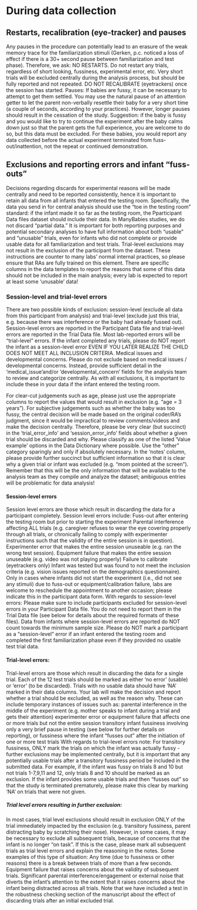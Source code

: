 # During data collection

## Restarts, recalibration (eye-tracker) and pauses

Any pauses in the procedure can potentially lead to an erasure of the weak memory trace for the familiarization stimuli (Gerken, p.c. noticed a loss of effect if there is a 30+ second pause between familiarization and test phase). Therefore, we ask: NO RESTARTS. Do not restart any trials, regardless of short looking, fussiness, experimental error, etc. Very short trials will be excluded centrally during the analysis process, but should be fully reported and not repeated. DO NOT RECALIBRATE (eyetrackers) once the session has started. Pauses: If babies are fussy, it can be necessary to attempt to get them settled. You may use the natural pause of an attention getter to let the parent non-verbally resettle their baby for a very short time (a couple of seconds, according to your practices). However, longer pauses should result in the cessation of the study. Suggestion: if the baby is fussy and you would like to try to continue the experiment after the baby calms down just so that the parent gets the full experience, you are welcome to do so, but this data must be excluded. For these babies, you would report any data collected before the actual experiment terminated from fuss-out/inattention, not the repeat or continued demonstration.

## Exclusions and reporting errors and infant “fuss-outs”

Decisions regarding discards for experimental reasons will be made centrally and need to be reported consistently, hence it is important to retain all data from all infants that entered the testing room. Specifically, the data you send in for central analysis should use the “toe in the testing room” standard: if the infant made it so far as the testing room, the Pparticipant Data files dataset should include their data. In ManyBabies studies, we do not discard “partial data.” It is important for both reporting purposes and potential secondary analyses to have full information about both “usable” and “unusable” trials, even for infants who did not complete or provide usable data for all familiarization and test trials. Trial-level exclusions may not result in the exclusion of the participant from the dataset. These instructions are counter to many labs’ normal internal practices, so please ensure that RAs are fully trained on this element. There are specific columns in the data templates to report the reasons that some of this data should not be included in the main analysis; every lab is expected to report at least some ‘unusable’ data!

### Session-level and trial-level errors

There are two possible kinds of exclusion: session-level (exclude all data from this participant from analysis) and trial-level (exclude just this trial, e.g. because there was interference or the baby had already fussed out). Session-level errors are reported in the Participant Data file and trial-level errors are reported in the Trial Data file. Most lab-reported errors will be “trial-level” errors. If the infant completed any trials, please do NOT report the infant as a session-level error EVEN IF YOU LATER REALIZE THE CHILD DOES NOT MEET ALL INCLUSION CRITERIA. Medical issues and developmental concerns. Please do not exclude based on medical issues / developmental concerns. Instead, provide sufficient detail in the ‘medical_issue’and/or ’developmental_concern’ fields for the analysis team to review and categorize centrally. As with all exclusions, it is important to include these in your data if the infant entered the testing room.

For clear-cut judgements such as age, please just use the appropriate columns to report the values that would result in exclusion (e.g. “age = 3 years”). For subjective judgements such as whether the baby was too fussy, the central decision will be made based on the original coder/RA’s judgment, since it would be impractical to review comments/videos and make the decision centrally. Therefore, please be very clear (but succinct) in the ‘trial_error_info’ and ‘session_error_info’ fields about whether a given trial should be discarded and why. Please classify as one of the listed ‘Value example’ options in the Data Dictionary where possible. Use the “other” category sparingly and only if absolutely necessary. In the ‘notes’ column, please provide further succinct but sufficient information so that it is clear why a given trial or infant was excluded (e.g. “mom pointed at the screen”). Remember that this will be the only information that will be available to the analysis team as they compile and analyze the dataset; ambiguous entries will be problematic for data analysis!

#### Session-level errors

Session level errors are those which result in discarding the data for a participant completely. Session level errors include: Fuss-out after entering the testing room but prior to starting the experiment Parental interference affecting ALL trials (e.g. caregiver refuses to wear the eye covering properly through all trials, or chronically failing to comply with experimenter instructions such that the validity of the entire session is in question). Experimenter error that makes the entire session unuseable (e.g. ran the wrong test session). Equipment failure that makes the entire session unuseable (e.g. video was not playing properly) Failure to calibrate (eyetrackers only) Infant was tested but was found to not meet the inclusion criteria (e.g. vision issues reported on the demographics questionnaire). Only in cases where infants did not start the experiment (i.e., did not see any stimuli) due to fuss-out or equipment/calibration failure, labs are welcome to reschedule the appointment to another occasion; please indicate this in the participant data form. With regards to session-level errors: Please make sure to include participants excluded for session-level errors in your Participant Data file. You do not need to report them in the Trial Data file (see below for details about the required formats of these files). Data from infants where session-level errors are reported do NOT count towards the minimum sample size. Please do NOT mark a participant as a “session-level” error if an infant entered the testing room and completed the first familiarization phase even if they provided no usable test trial data.

#### Trial-level errors:

Trial-level errors are those which result in discarding the data for a single trial. Each of the 12 test trials should be marked as either ‘no error’ (usable) or ‘error’ (to be discarded). Trials with no usable data should have ‘NA’ marked in their data columns. Your lab will make the decision and report whether a trial should be excluded, as well as the reason why. These can include temporary instances of issues such as: parental interference in the middle of the experiment (e.g. mother speaks to infant during a trial and gets their attention) experimenter error or equipment failure that affects one or more trials but not the entire session transitory infant fussiness involving only a very brief pause in testing (see below for further details on reporting), or fussiness where the infant “fusses out” after the initiation of one or more test trials With regards to trial-level errors note: For transitory fussiness, ONLY mark the trials on which the infant was actually fussy - further exclusions may be implemented centrally, but it is important that any potentially usable trials after a transitory fussiness period be included in the submitted data. For example, if the infant was fussy on trials 8 and 10 but not trials 1-7,9,11 and 12, only trials 8 and 10 should be marked as an exclusion. If the infant provides some usable trials and then “fusses out” so that the study is terminated prematurely, please make this clear by marking ‘NA’ on trials that were not given.

##### Trial level errors resulting in further exclusion:

In most cases, trial level exclusions should result in exclusion ONLY of the trial immediately impacted by the exclusion (e.g. transitory fussiness, parent distracting baby by scratching their nose). However, in some cases, it may be necessary to exclude all subsequent trials, because of concerns that the infant is no longer “on task”. If this is the case, please mark all subsequent trials as trial level errors and explain the reasoning in the notes. Some examples of this type of situation: Any time (due to fussiness or other reasons) there is a break between trials of more than a few seconds. Equipment failure that raises concerns about the validity of subsequent trials. Significant parental interference/engagement or external noise that diverts the infant’s attention to the extent that it raises concerns about the infant being distracted across all trials. Note that we have included a test in the robustness checking section of the manuscript about the effect of discarding trials after an initial excluded trial.

